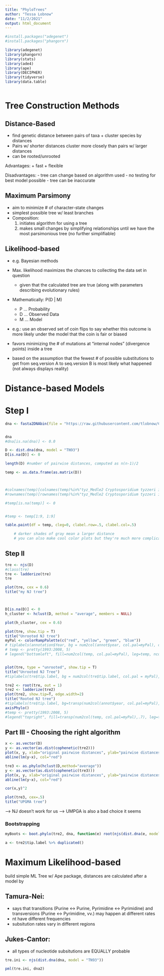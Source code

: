 ```yaml
---
title: "PhyloTrees"
author: "Tessa Lobnow"
date: "11/2/2021"
output: html_document
---
```


``` r
#install.packages("adegenet")
#install.packages("phangorn")

library(adegenet)
library(phangorn)
library(stats)
library(ade4)
library(ape)
library(DECIPHER)
library(tidyverse)
library(data.table)



```



# Tree Construction Methods

## Distance-Based

- find genetic distance between pairs of taxa + cluster species by distances
- Pairs w/ shorter distances cluster more closely than pairs w/ larger distances
- can be rooted/unrooted

Advantages:
+ fast
+ flexible

Disadvantages:
- tree can change based on algorithm used
- no testing for best model possible
- tree can be inaccurate





## Maximum Parsimony

- aim to minimize # of character-state changes
- simplest possible tree w/ least branches
- Composition:
  1) initiates algorithm for using a tree
  2) makes small changes by simplifying relationships until we have the most parsimonious tree (no further simplifiable)
  
  
  
  

## Likelihood-based

- e.g. Bayesian methods
- Max. likelihood maximizes the chances to collecting the data set in question
  - given that the calculated tree are true (along with parameters describing evolutionary rules)

- Mathematically: P(D | M)
  - P ... Probability
  - D ... Observed Data
  - M ... Model
  
- e.g.: use an observed set of coin flips to say whether this outcome is more likely under the model that the coin is fair or biased

- favors minimizing the # of mutations at "internal nodes" (divergence points) inside a tree
- based on the assumption that the fewest # of possible substitutions to get from seq.version A to seq.version B is most likely what happened (not always displays reality)

# Distance-based Models

# Step I

``` r

dna <- fasta2DNAbin(file = "https://raw.githubusercontent.com/tlobnow/Cryptosporidium-BSc/Main-Branch/FASTA_sequences/EH_seqs.fasta")


dna
#dna[is.na(dna)] <- 0.0

D <- dist.dna(dna, model = "TN93")
D[is.na(D)] <- 0 

length(D) #number of pairwise distances, computed as n(n-1)/2

temp <- as.data.frame(as.matrix(D))



#colnames(temp)[colnames(temp)%in%"tyz_Medle2 Cryptosporidium tyzzeri isolate UGA55 Ctyz_5, whole genome shotgun sequence"] <- "MEDLE-refSeq"
#rownames(temp)[rownames(temp)%in%"tyz_Medle2 Cryptosporidium tyzzeri isolate UGA55 Ctyz_5, whole genome shotgun sequence"] <- "MEDLE-refSeq"

#temp[is.na(temp)] <- 0


#temp <- temp[1:9, 1:9]

table.paint(df = temp, cleg=0, clabel.row=.5, clabel.col=.5) 

    # darker shades of gray mean a larger distance 
    # you can also make cool color plots but they're much more complicated because they use the image() function


```


## Step II

``` r
tre <- njs(D)
#class(tre)
tre <- ladderize(tre)
tre 

plot(tre, cex = 0.6)
title("my NJ tree")



D[is.na(D)] <- 0 
h_cluster <- hclust(D, method = "average", members = NULL)

plot(h_cluster, cex = 0.6)

plot(tre, show.tip = T)
title("Unrooted NJ tree")
myPal <- colorRampPalette(c("red", "yellow", "green", "blue"))
# tiplabels(annotation$Year, bg = num2col(annot$year, col.pal=myPal), cex = 0.5)
# temp <- pretty(1993:2008, 5)
# legend("bottomleft", fill=num2col(temp, col.pal=myPal), leg=temp, ncol=2)


plot(tre, type = "unrooted", show.tip = T)
title("Unrooted NJ Tree")
#tiplabels(tre$tip.label, bg = num2col(tre$tip.label, col.pal = myPal), cex = 0.5)

tre2 <- root(tre, out = 1)
tre2 <- ladderize(tre2)
plot(tre2, show.tip=T, edge.width=2)
title("Rooted NJ tree")
#tiplabels(tre$tip.label, bg=transp(num2col(annot$year, col.pal=myPal),.7), cex=.5, fg="transparent")
axisPhylo()
#temp <- pretty(1993:2008, 5)
#legend("topright", fill=transp(num2col(temp, col.pal=myPal),.7), leg=temp, ncol=2)

```



## Part III - Choosing the right algorithm

``` r

x <- as.vector(D)
y <- as.vector(as.dist(cophenetic(tre2)))
plot(x, y, xlab="original pairwise distances", ylab="pairwise distances on the tree", main="Is NJ appropriate?", pch=20, col=transp("black",.1), cex=3)
abline(lm(y~x), col="red")

tre3 <- as.phylo(hclust(D,method="average"))
y <- as.vector(as.dist(cophenetic(tre3)))
plot(x, y, xlab="original pairwise distances", ylab="pairwise distances on the tree", main="Is UPGMA appropriate?", pch=20, col=transp("black",.1), cex=3)
abline(lm(y~x), col="red")

cor(x,y)^2

plot(tre3, cex=.5)
title("UPGMA tree")
```

--> NJ doesn't work for us
--> UMPGA is also a bad choice it seems




### Bootstrapping
``` r
myBoots <- boot.phylo(tre2, dna, function(e) root(njs(dist.dna(e, model = "TN93")),1))

a <- tre2$tip.label %>% duplicated()


```










# Maximum Likelihood-based

build simple ML Tree w/ Ape package, distances are calculated after a model by 

## Tamura-Nei:

- says that transitions (Purine <-> Purine, Pyrimidine <-> Pyrimidine) and transversions (Purine <-> Pyrimidine, vv.) may happen at different rates
- nt have different frequencies
- subsitution rates vary in different regions

## Jukes-Cantor:

- all types of nucleotide subsitutions are EQUALLY probable


``` r

tre.ini <- njs(dist.dna(dna, model = "TN93"))

pml(tre.ini, dna2)

```



